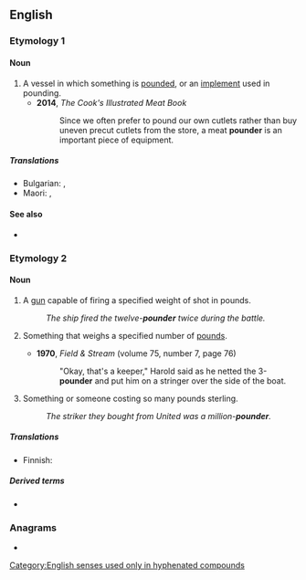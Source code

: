 {{also|Pounder}}
==English==

===Etymology 1===
{{suffix|en|pound|gloss1=verb|er|gloss2=agent suffix}}

====Noun====
{{en-noun}}

# A vessel in which something is [[pound]]ed, or an [[implement]] used in pounding.
#* '''2014''', ''The Cook's Illustrated Meat Book''
#*: Since we often prefer to pound our own cutlets rather than buy uneven precut cutlets from the store, a meat '''pounder''' is an important piece of equipment.

=====Translations=====
{{trans-top|pestle, something used to pound or crush a substance}}
* Bulgarian: {{t|bg|хаван|m}}, {{t+|bg|чукало|n}}
* Maori: {{t|mi|ngahiri}}, {{t|mi|pōtuki}}
{{trans-mid}}
{{trans-bottom}}

====See also====
* {{l|en|mortar and pestle}}

===Etymology 2===
{{suffix|en|pound|gloss1=measure of weight|er}}

====Noun====
{{en-noun}}

# {{lb|en|in combination}} A [[gun]] capable of firing a specified weight of shot in pounds.
#: ''The ship fired the twelve-'''pounder''' twice during the battle.''
# {{lb|en|in combination}} Something that weighs a specified number of [[pound]]s.
#* '''1970''', ''Field & Stream'' (volume 75, number 7, page 76)
#*: "Okay, that's a keeper," Harold said as he netted the 3-'''pounder''' and put him on a stringer over the side of the boat.
# {{lb|en|in combination}} Something or someone costing so many pounds sterling.
#: ''The striker they bought from United was a million-'''pounder'''.''

=====Translations=====
{{trans-top|Something or someone weighing so many pounds}}
* Finnish: {{t|fi|-naulainen}}
{{trans-mid}}
{{trans-bottom}}

=====Derived terms=====
* {{l|en|quarter-pounder}}

===Anagrams===
* {{anagrams|en|a=denopru|unroped}}

[[Category:English senses used only in hyphenated compounds]]